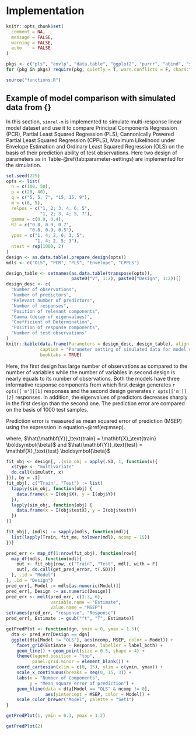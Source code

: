 # Implementation {#implementation}

```r
knitr::opts_chunk$set(
  comment = NA,
  message = FALSE,
  warning = FALSE,
  echo    = FALSE
)
```

```r
pkgs <- c("pls", "envlp", "data.table", "ggplot2", "purrr", "abind", "simulatr")
for (pkg in pkgs) require(pkg, quietly = T, warn.conflicts = F, character.only = T)
```

```r
source("functions.R")
```

## Example of model comparison with simulated data from {\tt simrel-m package} {#example}

In this section, `simrel-m` is implemented to simulate multi-response linear model dataset and use it to compare Principal Components Regression (PCR), Partial Least Squared Regression (PLS), Cannonically Powered Partial Least Squared Regression (CPPLS), Maximum Likelihood under Envelope Estimation and Ordinary Least Squared Regression (OLS) on the basis of their prediction ability of test observations. Here two design of parameters as in Table-\@ref(tab:parameter-settings) are implemented for the simulation.

```r
set.seed(225)
opts <- list(
  n = c(100, 50),
  p = c(20, 40),
  q = c("5, 5, 7", "15, 15, 9"),
  m = c(6, 5),
  relpos = c("1, 2; 3, 4, 6; 5",
             "1, 2; 3, 4; 5, 7"),
  gamma = c(0.9, 0.4),
  R2 = c("0.8, 0.9, 0.7",
         "0.8, 0.9, 0.5"),
  ypos = c("1, 4; 2, 6; 3, 5",
           "1, 4; 2, 5; 3"),
  ntest = rep(1000, 2)
)
design <- as.data.table(.prepare_design(opts))
mdls <- c("OLS", "PCR", "PLS", "Envelope", "CPPLS")
```


```r
design_table <- setnames(as.data.table(transpose(opts)),
                         paste0("V", 1:2), paste0("Design", 1:2))[]
design_desc <- c(
  "Number of observations",
  "Number of predictors",
  "Relevant number of predictors",
  "Number of responses",
  "Position of relevant components",
  "Gamma (decay of eigenvalues)",
  "Coefficient of Determination",
  "Position of response components",
  "Number of test observations"
)
knitr::kable(data.frame(Parameters = design_desc, design_table), align = "rcc",
             caption = "Parameter setting of simulated data for model comparison",
             booktabs = TRUE)
```

Here, the first design has large number of observations as compared to the number of variables while the number of variables in second design is nearly equals to its number of observations. Both the models have three informative response components from which first design generates `r opts[['m']][1]` responses and the second design generates  `r opts[['m']][2]` responses. In addition, the eigenvalues of predictors decreases sharply in the first design than the second one. The prediction error are compared on the basis of 1000 test samples.

Prediction error is measured as mean squared error of prediction (MSEP) using the expression in equation~\@ref(eq:msep).

\begin{align}
  \text{MSEP}_\text{train} &= \frac{\mathbf{Y}_\text{train} - 
    \hat{\mathbf{Y}}_\text{train}}{n_\text{train}} \nonumber \\
  \text{MSEP}_\text{test}  &= \frac{\mathbf{Y}_\text{test} - 
    \hat{\mathbf{Y}}_\text{test}}{n_\text{test}}
  (\#eq:msep)
\end{align}

where, $\hat{\mathbf{Y}}_\text{train} = \mathbf{X}_\text{train} \boldsymbol{\beta}$ and $\hat{\mathbf{Y}}_\text{test} = \mathbf{X}_\text{test} \boldsymbol{\beta}$

```r
fit_obj <- design[, .(sim_obj = apply(.SD, 1, function(x){
  x$type <- "multivariate"
  do.call(simulatr, x)
})), by = .I]
fit_obj[, c("Train", "Test") := list(
  lapply(sim_obj, function(obj) {
    data.frame(x = I(obj$X), y = I(obj$Y))
  }),
  lapply(sim_obj, function(obj) {
    data.frame(x = I(obj$testX), y = I(obj$testY))
  })
)]
```

```r
fit_obj[, (mdls) := sapply(mdls, function(mdl){
  list(lapply(Train, fit_me, tolower(mdl), ncomp = 15))
})]
```

```r
pred_err <- map_df(1:nrow(fit_obj), function(row){
  map_df(mdls, function(mdl){
    out <- fit_obj[row, c("Train", "Test", mdl), with = F]
    out[, do.call(get_pred_error, t(.SD))]
  }, .id = "Model")
}, .id = "Design")
pred_err[, Model := mdls[as.numeric(Model)]]
pred_err[, Design := as.numeric(Design)]
pred_err <- melt(pred_err, c(1:3, 6),
                 variable.name = "Estimate",
                 value.name = "MSEP")
setnames(pred_err, "response", "Response")
pred_err[, Estimate := gsub("^t", "T", Estimate)]
```

```r
getPredPlot <- function(dgn, ymin = 0, ymax = 1.5){
  dta <- pred_err[Design == dgn]
  ggplot(dta[Model != "OLS"], aes(ncomp, MSEP, color = Model)) +
    facet_grid(Estimate ~ Response, labeller = label_both) +
    geom_line() + geom_point(size = 0.5, shape = 4) +
    theme(legend.position = "top",
          panel.grid.minor = element_blank()) +
    coord_cartesian(xlim = c(0, 15), ylim = c(ymin, ymax)) +
    scale_x_continuous(breaks = seq(0, 15, 3)) +
    labs(x = "Number of Components",
         y = "Mean square error of prediction") +
    geom_hline(data = dta[Model == "OLS" & ncomp != 0],
               aes(yintercept = MSEP, color = Model)) +
    scale_color_brewer("Model", palette = "Set1")
}
```

```r
getPredPlot(1, ymin = 0.3, ymax = 1.2)
```


```r
getPredPlot(2)
```

